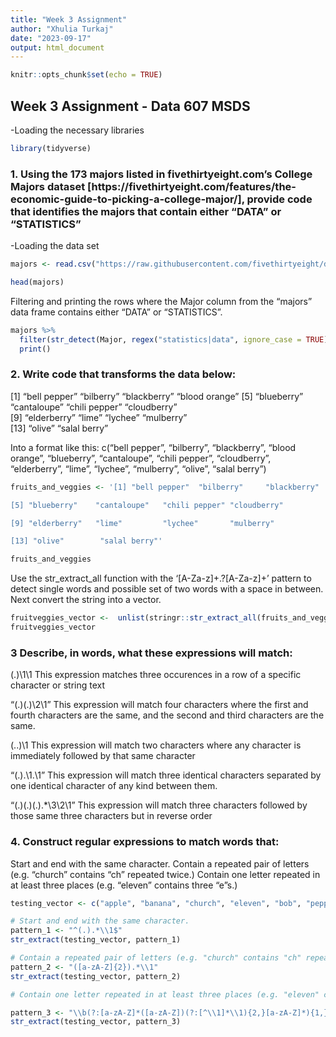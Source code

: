 ```yaml
---
title: "Week 3 Assignment"
author: "Xhulia Turkaj"
date: "2023-09-17"
output: html_document
---
```


```r
knitr::opts_chunk$set(echo = TRUE)
```

## Week 3  Assignment - Data 607 MSDS 



-Loading the necessary libraries 

```r
library(tidyverse)

```

### 1. Using the 173 majors listed in fivethirtyeight.com’s College Majors dataset [https://fivethirtyeight.com/features/the-economic-guide-to-picking-a-college-major/], provide code that identifies the majors that contain either "DATA" or "STATISTICS"

-Loading the data set 
```r
majors <- read.csv("https://raw.githubusercontent.com/fivethirtyeight/data/master/college-majors/majors-list.csv",header = TRUE, sep = ",")

head(majors)
```
Filtering and printing the rows where the Major column  from the "majors" data frame contains either "DATA" or "STATISTICS". 

```r
majors %>% 
  filter(str_detect(Major, regex("statistics|data", ignore_case = TRUE))) %>% 
  print()
```



### 2. Write code that transforms the data below:

[1] "bell pepper"  "bilberry"     "blackberry"   "blood orange"
[5] "blueberry"    "cantaloupe"   "chili pepper" "cloudberry"  
[9] "elderberry"   "lime"         "lychee"       "mulberry"    
[13] "olive"        "salal berry"

Into a format like this:
c("bell pepper", "bilberry", "blackberry", "blood orange", "blueberry", "cantaloupe", "chili pepper", "cloudberry", "elderberry", "lime", "lychee", "mulberry", "olive", "salal berry")

```r
fruits_and_veggies <- '[1] "bell pepper"  "bilberry"     "blackberry"   "blood orange"

[5] "blueberry"    "cantaloupe"   "chili pepper" "cloudberry"  

[9] "elderberry"   "lime"         "lychee"       "mulberry"    

[13] "olive"        "salal berry"'

fruits_and_veggies
```


Use the str_extract_all function with the '[A-Za-z]+.?[A-Za-z]+' pattern to detect single words and possible set of two words with a space in between. Next convert the string into a vector. 


```r
fruitveggies_vector <-  unlist(stringr::str_extract_all(fruits_and_veggies, pattern ='[A-Za-z]+.?[A-Za-z]+') )
fruitveggies_vector

```

### 3 Describe, in words, what these expressions will match:

(.)\1\1  This expression matches three occurences in a row  of a  specific character or string text 



"(.)(.)\\2\\1"  This expression will match four characters where the first and fourth characters are the same, and the second and third characters are the same.


(..)\1 This expression will match two characters where any character is immediately followed by that same character 


"(.).\\1.\\1" This expression will match three identical characters separated by one identical character of any kind between them. 


"(.)(.)(.).*\\3\\2\\1" This expression will match three characters followed by those same three characters but in reverse order


### 4. Construct regular expressions to match words that:
Start and end with the same character.
Contain a repeated pair of letters (e.g. "church" contains "ch" repeated twice.)
Contain one letter repeated in at least three places (e.g. "eleven" contains three "e"s.)

```r
testing_vector <- c("apple", "banana", "church", "eleven", "bob", "pepper", "mississippi", "noon", "level", "radar", "deified", "redivider", "madam", "civic", "rotor")

# Start and end with the same character.
pattern_1 <- "^(.).*\\1$"
str_extract(testing_vector, pattern_1)

# Contain a repeated pair of letters (e.g. "church" contains "ch" repeated twice.)
pattern_2 <- "([a-zA-Z]{2}).*\\1"
str_extract(testing_vector, pattern_2)

# Contain one letter repeated in at least three places (e.g. "eleven" contains three "e"s.)

pattern_3 <- "\\b(?:[a-zA-Z]*([a-zA-Z])(?:[^\\1]*\\1){2,}[a-zA-Z]*){1,}\\b"
str_extract(testing_vector, pattern_3)

```


